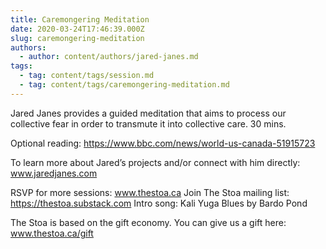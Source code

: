 ```yaml
---
title: Caremongering Meditation
date: 2020-03-24T17:46:39.000Z
slug: caremongering-meditation
authors:
  - author: content/authors/jared-janes.md
tags:
  - tag: content/tags/session.md
  - tag: content/tags/caremongering-meditation.md
---
```


Jared Janes provides a guided meditation that aims to process our collective fear in order to transmute it into collective care. 30 mins. 

Optional reading: https://www.bbc.com/news/world-us-canada-51915723

To learn more about Jared’s projects and/or connect with him directly: www.jaredjanes.com

RSVP for more sessions: www.thestoa.ca
Join The Stoa mailing list: https://thestoa.substack.com
Intro song: Kali Yuga Blues by Bardo Pond

The Stoa is based on the gift economy. You can give us a gift here: www.thestoa.ca/gift
